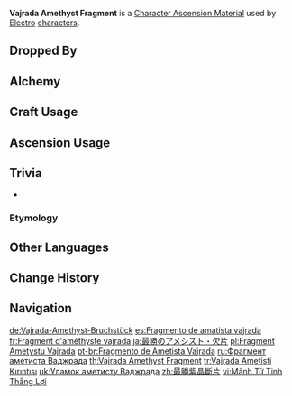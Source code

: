{{Item Infobox
|title        = Vaj&shy;ra&shy;da A&shy;me&shy;thyst Frag&shy;ment
|id           = 104142
|image        = Item Vajrada Amethyst Fragment.png
|type         = Character Ascension Materials
|invCategory  = Character Development Items
|group        = Vajrada Amethyst
|group2       = Ascension Gems
|quality      = 3
|description  = Character Ascension material.<br>"This body is the noblest and most eminent of all in this world."
|source1      = Dropped by [[Normal Bosses]] and [[Weekly Bosses]] (Lv. 40+)
|source2      = [[Alchemy]] (AR 25+)
|source3      = [[Parametric Transformer]]
}}
'''Vajrada Amethyst Fragment''' is a [[Character Ascension Material]] used by [[Electro]] [[characters]].

==Dropped By==
{{Dropped By|level=40}}

==Alchemy==
{{Recipe
|type = Crafting
|Vajrada Amethyst Sliver = 3
|Mora = 300
|sort = Vajrada Amethyst Sliver;Mora
}}
{{Recipe
|type = Converting
|Agnidus Agate Fragment = 1
|Dust of Azoth = 3
|sort = Agnidus Agate Fragment;Dust of Azoth
}}
{{Recipe
|type = Converting
|Varunada Lazurite Fragment = 1
|Dust of Azoth = 3
|sort = Varunada Lazurite Fragment;Dust of Azoth
}}
{{Recipe
|type = Converting
|Nagadus Emerald Fragment = 1
|Dust of Azoth = 3
|sort = Nagadus Emerald Fragment;Dust of Azoth
}}
{{Recipe
|type = Converting
|Vayuda Turquoise Fragment = 1
|Dust of Azoth = 3
|sort = Vayuda Turquoise Fragment;Dust of Azoth
}}
{{Recipe
|type = Converting
|Shivada Jade Fragment = 1
|Dust of Azoth = 3
|sort = Shivada Jade Fragment;Dust of Azoth
}}
{{Recipe
|type = Converting
|Prithiva Topaz Fragment = 1
|Dust of Azoth = 3
|sort = Prithiva Topaz Fragment;Dust of Azoth
}}

==Craft Usage==
{{Craft Usage}}

==Ascension Usage==
{{Ascension Usage}}

==Trivia==
* {{Transclude|Vajrada Amethyst|VajradaQuote|section=1}}
===Etymology===
{{Transclude|Vajrada Amethyst|Etymology}}

==Other Languages==
{{Other Languages
|en      = Vajrada Amethyst Fragment
|zhs     = 最胜紫晶断片
|zhs_rm  = Zuìshèng Zǐjīng Duànpiàn
|zht     = 最勝紫晶斷片
|zht_rm  = Zuìshèng Zǐjīng Duànpiàn
|zh_tl   = Fragment of All-Surpassing Amethyst
|ja      = 最勝のアメシスト・欠片
|ja_rm   = Saishou no Ameshisuto - Kakera
|ja_tl   = All-Surpassing Amethyst - Fragment
|ko      = 승리의 자수정 조각
|ko_rm   = Seungri-ui Jasujeong Jogak
|ko_tl   = Amethyst Fragment of Victory
|es      = Fragmento de amatista vajrada
|es_tl   = Vajrada Amethyst Fragment
|fr      = Fragment d'améthyste vajrada
|fr_tl   = Vajrada Amethyst Fragment
|ru      = Фрагмент аметиста Ваджрада
|ru_tl   = Vajrada Amethyst Fragment
|th      = Vajrada Amethyst Fragment
|vi      = Mảnh Tử Tinh Thắng Lợi
|vi_tl   = 
|de      = Vajrada-Amethyst-Bruchstück
|de_tl   = Vajrada Amethyst Fragment
|id      = Vajrada Amethyst Fragment
|pt      = Fragmento de Ametista Vajrada
|pt_tl   = Vajrada Amethyst Fragment
|tr      = Vajrada Ametisti Kırıntısı
|tr_tl   = Vajrada Amethyst Fragment
|it      = Frammento d'ametista Vajrada
|it_tl   = 
}}

==Change History==
{{Change History|1.0}}

==Navigation==
{{Development Item Navbox|Character Ascension Materials}}

[[de:Vajrada-Amethyst-Bruchstück]]
[[es:Fragmento de amatista vajrada]]
[[fr:Fragment d'améthyste vajrada]]
[[ja:最勝のアメシスト・欠片]]
[[pl:Fragment Ametystu Vajrada]]
[[pt-br:Fragmento de Ametista Vajrada]]
[[ru:Фрагмент аметиста Ваджрада]]
[[th:Vajrada Amethyst Fragment]]
[[tr:Vajrada Ametisti Kırıntısı]]
[[uk:Уламок аметисту Ваджрада]]
[[zh:最勝紫晶斷片]]
[[vi:Mảnh Tử Tinh Thắng Lợi]]